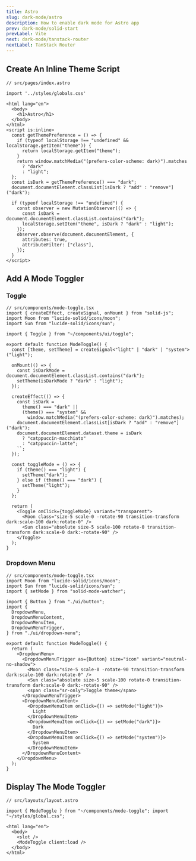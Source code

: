 ```yaml
---
title: Astro
slug: dark-mode/astro
description: How to enable dark mode for Astro app
prev: dark-mode/solid-start
prevLabel: Vite
next: dark-mode/tanstack-router
nextLabel: TanStack Router
---
```


## Create An Inline Theme Script

```astro ins={11-28}
// src/pages/index.astro

import '../styles/globals.css'

<html lang="en">
  <body>
    <h1>Astro</h1>
  </body>
</html>
<script is:inline>
  const getThemePreference = () => {
    if (typeof localStorage !== "undefined" && localStorage.getItem("theme")) {
      return localStorage.getItem("theme");
    }
    return window.matchMedia("(prefers-color-scheme: dark)").matches
      ? "dark"
      : "light";
  };
  const isDark = getThemePreference() === "dark";
  document.documentElement.classList[isDark ? "add" : "remove"]("dark");

  if (typeof localStorage !== "undefined") {
    const observer = new MutationObserver(() => {
      const isDark = document.documentElement.classList.contains("dark");
      localStorage.setItem("theme", isDark ? "dark" : "light");
    });
    observer.observe(document.documentElement, {
      attributes: true,
      attributeFilter: ["class"],
    });
  }
</script>
```

## Add A Mode Toggler

### Toggle

```tsx
// src/components/mode-toggle.tsx
import { createEffect, createSignal, onMount } from "solid-js";
import Moon from "lucide-solid/icons/moon";
import Sun from "lucide-solid/icons/sun";

import { Toggle } from "~/components/ui/toggle";

export default function ModeToggle() {
  const [theme, setTheme] = createSignal<"light" | "dark" | "system">("light");

  onMount(() => {
    const isDarkMode = document.documentElement.classList.contains("dark");
    setTheme(isDarkMode ? "dark" : "light");
  });

  createEffect(() => {
    const isDark =
      theme() === "dark" ||
      (theme() === "system" &&
        window.matchMedia("(prefers-color-scheme: dark)").matches);
    document.documentElement.classList[isDark ? "add" : "remove"]("dark");
    document.documentElement.dataset.theme = isDark
      ? "catppuccin-macchiato"
      : "catppuccin-latte";
    ``;
  });

  const toggleMode = () => {
    if (theme() === "light") {
      setTheme("dark");
    } else if (theme() === "dark") {
      setTheme("light");
    }
  };

  return (
    <Toggle onClick={toggleMode} variant="transparent">
      <Moon class="size-5 scale-0 -rotate-90 transition-transform dark:scale-100 dark:rotate-0" />
      <Sun class="absolute size-5 scale-100 rotate-0 transition-transform dark:scale-0 dark:-rotate-90" />
    </Toggle>
  );
}
```

### Dropdown Menu

```tsx
// src/components/mode-toggle.tsx
import Moon from "lucide-solid/icons/moon";
import Sun from "lucide-solid/icons/sun";
import { setMode } from "solid-mode-watcher";

import { Button } from "./ui/button";
import {
  DropdownMenu,
  DropdownMenuContent,
  DropdownMenuItem,
  DropdownMenuTrigger,
} from "./ui/dropdown-menu";

export default function ModeToggle() {
  return (
    <DropdownMenu>
      <DropdownMenuTrigger as={Button} size="icon" variant="neutral-no-shadow">
        <Moon class="size-5 scale-0 -rotate-90 transition-transform dark:scale-100 dark:rotate-0" />
        <Sun class="absolute size-5 scale-100 rotate-0 transition-transform dark:scale-0 dark:-rotate-90" />
        <span class="sr-only">Toggle theme</span>
      </DropdownMenuTrigger>
      <DropdownMenuContent>
        <DropdownMenuItem onClick={() => setMode("light")}>
          Light
        </DropdownMenuItem>
        <DropdownMenuItem onClick={() => setMode("dark")}>
          Dark
        </DropdownMenuItem>
        <DropdownMenuItem onClick={() => setMode("system")}>
          System
        </DropdownMenuItem>
      </DropdownMenuContent>
    </DropdownMenu>
  );
}
```

## Display The Mode Toggler

```astro ins={3,11}
// src/layouts/layout.astro

import { ModeToggle } from "~/components/mode-toggle"; import "~/styles/global.css";

<html lang="en">
  <body>
    <slot />
    <ModeToggle client:load />
  </body>
</html>
```
